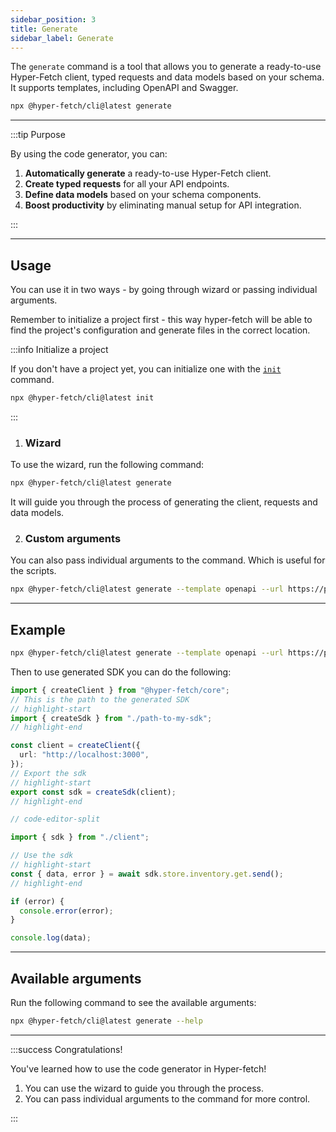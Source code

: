 ```yaml
---
sidebar_position: 3
title: Generate
sidebar_label: Generate
---
```


The `generate` command is a tool that allows you to generate a ready-to-use Hyper-Fetch client, typed requests and data
models based on your schema. It supports templates, including OpenAPI and Swagger.

```bash
npx @hyper-fetch/cli@latest generate
```

---

:::tip Purpose

By using the code generator, you can:

1.  **Automatically generate** a ready-to-use Hyper-Fetch client.
2.  **Create typed requests** for all your API endpoints.
3.  **Define data models** based on your schema components.
4.  **Boost productivity** by eliminating manual setup for API integration.

:::

---

## Usage

You can use it in two ways - by going through wizard or passing individual arguments.

Remember to initialize a project first - this way hyper-fetch will be able to find the project's configuration and
generate files in the correct location.

:::info Initialize a project

If you don't have a project yet, you can initialize one with the [`init`](/docs/cli/init) command.

```bash
npx @hyper-fetch/cli@latest init
```

:::

1. ### Wizard

To use the wizard, run the following command:

```bash
npx @hyper-fetch/cli@latest generate
```

It will guide you through the process of generating the client, requests and data models.

2. ### Custom arguments

You can also pass individual arguments to the command. Which is useful for the scripts.

```bash
npx @hyper-fetch/cli@latest generate --template openapi --url https://petstore3.swagger.io/api/v3/openapi.json --output ./client.ts
```

<LinkCard
  type="docs"
  title="Initialize a cli project"
  description="Learn how to initialize a cli project and generate code from your api"
  to="/docs/cli/init"
/>

---

## Example

```bash
npx @hyper-fetch/cli@latest generate --template openapi --url https://petstore3.swagger.io/api/v3/openapi.json --output ./client.ts
```

Then to use generated SDK you can do the following:

```ts
import { createClient } from "@hyper-fetch/core";
// This is the path to the generated SDK
// highlight-start
import { createSdk } from "./path-to-my-sdk";
// highlight-end

const client = createClient({
  url: "http://localhost:3000",
});
// Export the sdk
// highlight-start
export const sdk = createSdk(client);
// highlight-end

// code-editor-split

import { sdk } from "./client";

// Use the sdk
// highlight-start
const { data, error } = await sdk.store.inventory.get.send();
// highlight-end

if (error) {
  console.error(error);
}

console.log(data);
```

---

## Available arguments

Run the following command to see the available arguments:

```bash
npx @hyper-fetch/cli@latest generate --help
```

---

:::success Congratulations!

You've learned how to use the code generator in Hyper-fetch!

1.  You can use the wizard to guide you through the process.
2.  You can pass individual arguments to the command for more control.

:::
